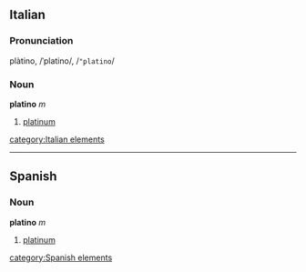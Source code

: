 ==Italian==
===Pronunciation===
plàtino, /ˈplatino/, /<tt>"platino</tt>/
===Noun===
'''platino''' ''m''

# [[platinum]]
[[category:Italian elements]]

----
==Spanish==
===Noun===
'''platino''' ''m''

# [[platinum]]
[[category:Spanish elements]]